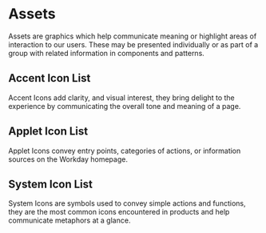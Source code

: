 
<Meta of={IconStories} />

# Assets

Assets are graphics which help communicate meaning or highlight areas of interaction to our users.
These may be presented individually or as part of a group with related information in components and
patterns.

<ExampleCodeBlock of={IconStories.Overview} />

## Accent Icon List

Accent Icons add clarity, and visual interest, they bring delight to the experience by communicating
the overall tone and meaning of a page.

<ExampleCodeBlock of={IconStories.AccentIconList} />

## Applet Icon List

Applet Icons convey entry points, categories of actions, or information sources on the Workday
homepage.

<ExampleCodeBlock of={IconStories.AppletIconList} />

## System Icon List

System Icons are symbols used to convey simple actions and functions, they are the most common icons
encountered in products and help communicate metaphors at a glance.

<ExampleCodeBlock of={IconStories.SystemIconList} />
